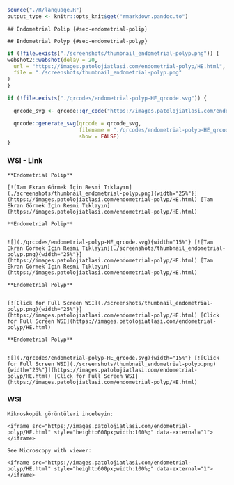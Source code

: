 
```r
source("./R/language.R")
output_type <- knitr::opts_knit$get("rmarkdown.pandoc.to")
```


```asis

## Endometrial Polip {#sec-endometrial-polip}

```

```asis

## Endometrial Polyp {#sec-endometrial-polyp}

```

```r
if (!file.exists("./screenshots/thumbnail_endometrial-polyp.png")) {
webshot2::webshot(delay = 20,
  url = "https://images.patolojiatlasi.com/endometrial-polyp/HE.html",
  file = "./screenshots/thumbnail_endometrial-polyp.png"
)
}
```

```r
if (!file.exists("./qrcodes/endometrial-polyp-HE_qrcode.svg")) {

  qrcode_svg <- qrcode::qr_code("https://images.patolojiatlasi.com/endometrial-polyp/HE.html")

  qrcode::generate_svg(qrcode = qrcode_svg,
                       filename = "./qrcodes/endometrial-polyp-HE_qrcode.svg",
                       show = FALSE)
}
```



::::: panel-tabset


### WSI - Link






:::: {.content-hidden when-format="pdf"}



```asis

**Endometrial Polip**

[![Tam Ekran Görmek İçin Resmi Tıklayın](./screenshots/thumbnail_endometrial-polyp.png){width="25%"}](https://images.patolojiatlasi.com/endometrial-polyp/HE.html) [Tam Ekran Görmek İçin Resmi Tıklayın](https://images.patolojiatlasi.com/endometrial-polyp/HE.html)

```




::::





:::: {.content-visible when-format="pdf"}


```asis

**Endometrial Polip**


![](./qrcodes/endometrial-polyp-HE_qrcode.svg){width="15%"} [![Tam Ekran Görmek İçin Resmi Tıklayın](./screenshots/thumbnail_endometrial-polyp.png){width="25%"}](https://images.patolojiatlasi.com/endometrial-polyp/HE.html) [Tam Ekran Görmek İçin Resmi Tıklayın](https://images.patolojiatlasi.com/endometrial-polyp/HE.html)

```






::::


:::: {.content-hidden when-format="pdf"}



```asis

**Endometrial Polyp**


[![Click for Full Screen WSI](./screenshots/thumbnail_endometrial-polyp.png){width="25%"}](https://images.patolojiatlasi.com/endometrial-polyp/HE.html) [Click for Full Screen WSI](https://images.patolojiatlasi.com/endometrial-polyp/HE.html)

```


::::





:::: {.content-visible when-format="pdf"}



```asis

**Endometrial Polyp**


![](./qrcodes/endometrial-polyp-HE_qrcode.svg){width="15%"} [![Click for Full Screen WSI](./screenshots/thumbnail_endometrial-polyp.png){width="25%"}](https://images.patolojiatlasi.com/endometrial-polyp/HE.html) [Click for Full Screen WSI](https://images.patolojiatlasi.com/endometrial-polyp/HE.html)

```



::::




### WSI



```asis

Mikroskopik görüntüleri inceleyin:

<iframe src="https://images.patolojiatlasi.com/endometrial-polyp/HE.html" style="height:600px;width:100%;" data-external="1"></iframe>

```


```asis

See Microscopy with viewer: 

<iframe src="https://images.patolojiatlasi.com/endometrial-polyp/HE.html" style="height:600px;width:100%;" data-external="1"></iframe>

```



:::::



